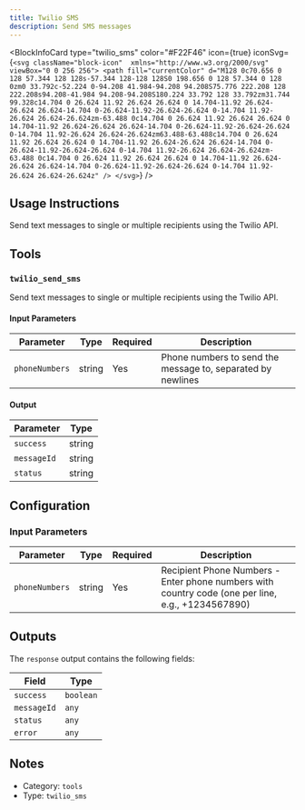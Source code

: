 ```yaml
---
title: Twilio SMS
description: Send SMS messages
---
```



<BlockInfoCard 
  type="twilio_sms"
  color="#F22F46"
  icon={true}
  iconSvg={`<svg className="block-icon"  xmlns="http://www.w3.org/2000/svg" viewBox="0 0 256 256">
      <path
        fill="currentColor"
        d="M128 0c70.656 0 128 57.344 128 128s-57.344 128-128 128S0 198.656 0 128 57.344 0 128 0zm0 33.792c-52.224 0-94.208 41.984-94.208 94.208S75.776 222.208 128 222.208s94.208-41.984 94.208-94.208S180.224 33.792 128 33.792zm31.744 99.328c14.704 0 26.624 11.92 26.624 26.624 0 14.704-11.92 26.624-26.624 26.624-14.704 0-26.624-11.92-26.624-26.624 0-14.704 11.92-26.624 26.624-26.624zm-63.488 0c14.704 0 26.624 11.92 26.624 26.624 0 14.704-11.92 26.624-26.624 26.624-14.704 0-26.624-11.92-26.624-26.624 0-14.704 11.92-26.624 26.624-26.624zm63.488-63.488c14.704 0 26.624 11.92 26.624 26.624 0 14.704-11.92 26.624-26.624 26.624-14.704 0-26.624-11.92-26.624-26.624 0-14.704 11.92-26.624 26.624-26.624zm-63.488 0c14.704 0 26.624 11.92 26.624 26.624 0 14.704-11.92 26.624-26.624 26.624-14.704 0-26.624-11.92-26.624-26.624 0-14.704 11.92-26.624 26.624-26.624z"
      />
    </svg>`}
/>

## Usage Instructions

Send text messages to single or multiple recipients using the Twilio API.



## Tools

### `twilio_send_sms`

Send text messages to single or multiple recipients using the Twilio API.

#### Input Parameters

| Parameter | Type | Required | Description |
| --------- | ---- | -------- | ----------- |
| `phoneNumbers` | string | Yes | Phone numbers to send the message to, separated by newlines |

#### Output

| Parameter | Type |
| --------- | ---- |
| `success` | string |
| `messageId` | string |
| `status` | string |



## Configuration

### Input Parameters

| Parameter | Type | Required | Description | 
| --------- | ---- | -------- | ----------- | 
| `phoneNumbers` | string | Yes | Recipient Phone Numbers - Enter phone numbers with country code (one per line, e.g., +1234567890) |



## Outputs

The `response` output contains the following fields:

| Field | Type |
| ----- | ---- |
| `success` | `boolean` |
| `messageId` | `any` |
| `status` | `any` |
| `error` | `any` |


## Notes

- Category: `tools`
- Type: `twilio_sms`